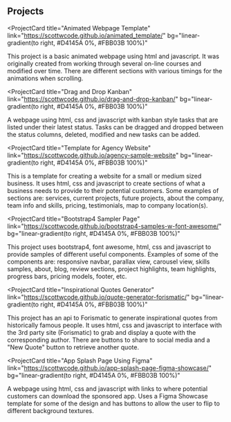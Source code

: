 ## Projects

<!-- Project 1
## Live demo - "https://scottwcode.github.io/animated_template/"
## Code - "https://github.com/scottwcode/animated_template"
-->

<ProjectCard
  title="Animated Webpage Template"
  link="https://scottwcode.github.io/animated_template/"
  bg="linear-gradient(to right, #D4145A 0%, #FBB03B 100%)"
>
  This project is a basic animated webpage using html and javascript. It was
  originally created from working through several on-line courses and modified
  over time. There are different sections with various timings for the
  animations when scrolling.
</ProjectCard>

<!-- Project 2
## Live demo - "https://scottwcode.github.io/drag-and-drop-kanban/"
## Code - "https://github.com/scottwcode/drag-and-drop-kanban"
-->

<ProjectCard
  title="Drag and Drop Kanban"
  link="https://scottwcode.github.io/drag-and-drop-kanban/"
  bg="linear-gradient(to right, #D4145A 0%, #FBB03B 100%)"
>
  A webpage using html, css and javascript with kanban style tasks that are
  listed under their latest status. Tasks can be dragged and dropped between the
  status columns, deleted, modified and new tasks can be added.
</ProjectCard>

<!-- Project 3
## Live demo - "https://scottwcode.github.io/agency-sample-website"
## Code - "https://github.com/scottwcode/agency-sample-website"
-->

<ProjectCard
  title="Template for Agency Website"
  link="https://scottwcode.github.io/agency-sample-website"
  bg="linear-gradient(to right, #D4145A 0%, #FBB03B 100%)"
>
  This is a template for creating a website for a small or medium sized
  business. It uses html, css and javascript to create sections of what a
  business needs to provide to their potential customers. Some examples of
  sections are: services, current projects, future projects, about the company,
  team info and skills, pricing, testimonials, map to company location(s).
</ProjectCard>

<!-- Project 4
## Live demo - "https://scottwcode.github.io/bootstrap4-samples-w-font-awesome/"
## Code - "https://github.com/scottwcode/bootstrap4-samples-w-font-awesome"
-->

<ProjectCard
  title="Bootstrap4 Sampler Page"
  link="https://scottwcode.github.io/bootstrap4-samples-w-font-awesome/"
  bg="linear-gradient(to right, #D4145A 0%, #FBB03B 100%)"
>
  This project uses bootstrap4, font awesome, html, css and javascript to
  provide samples of different useful components. Examples of some of the
  components are: responsive navbar, parallax view, carousel view, skills
  samples, about, blog, review sections, project highlights, team highlights,
  progress bars, pricing models, footer, etc.
</ProjectCard>

<!-- Project 5
## Live demo - "https://scottwcode.github.io/quote-generator-forismatic/"
## Code - "https://github.com/scottwcode/quote-generator-forismatic"
-->

<ProjectCard
  title="Inspirational Quotes Generator"
  link="https://scottwcode.github.io/quote-generator-forismatic/"
  bg="linear-gradient(to right, #D4145A 0%, #FBB03B 100%)"
>
  This project has an api to Forismatic to generate inspirational quotes from
  historically famous people. It uses html, css and javascript to interface with
  the 3rd party site (Forismatic) to grab and display a quote with the
  corresponding author. There are buttons to share to social media and a "New
  Quote" button to retrieve another quote.
</ProjectCard>

<!-- Project 6
## Live demo - "https://scottwcode.github.io/app-splash-page-figma-showcase/"
## Code - "https://github.com/scottwcode/app-splash-page-figma-showcase"
-->

<ProjectCard
  title="App Splash Page Using Figma"
  link="https://scottwcode.github.io/app-splash-page-figma-showcase/"
  bg="linear-gradient(to right, #D4145A 0%, #FBB03B 100%)"
>
  A webpage using html, css and javascript with links to where potential
  customers can download the sponsored app. Uses a Figma Showcase template for
  some of the design and has buttons to allow the user to flip to different
  background textures.
</ProjectCard>
